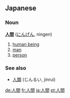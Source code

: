==Japanese==
===Noun===
'''[[人]][[間]]''' ([[にんげん]], ningen)

# [[human being]]
# [[man]]
# [[person]]

===See also===
*[[人類]] (じんるい, jinrui)

[[de:人間]]
[[fr:人間]]
[[ja:人間]]
[[pt:人間]]